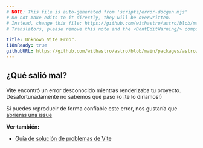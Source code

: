 ```yaml
---
# NOTE: This file is auto-generated from 'scripts/error-docgen.mjs'
# Do not make edits to it directly, they will be overwritten.
# Instead, change this file: https://github.com/withastro/astro/blob/main/packages/astro/src/core/errors/errors-data.ts
# Translators, please remove this note and the <DontEditWarning/> component.

title: Unknown Vite Error.
i18nReady: true
githubURL: https://github.com/withastro/astro/blob/main/packages/astro/src/core/errors/errors-data.ts
---
```


## ¿Qué salió mal?
Vite encontró un error desconocido mientras renderizaba tu proyecto. Desafortunadamente no sabemos qué pasó (o ¡te lo diríamos!)

Si puedes reproducir de forma confiable este error, nos gustaría que [abrieras una issue](https://astro.build/issues/)

**Ver también:**
-  [Guía de solución de problemas de Vite](https://vitejs.dev/guide/troubleshooting.html)

